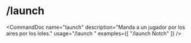 # /launch


<CommandDoc
  name="launch"
  description="Manda a un jugador por los aires por los loles."
  usage="/launch <jugador>"
  examples={[
    "/launch Notch"
  ]}
/>